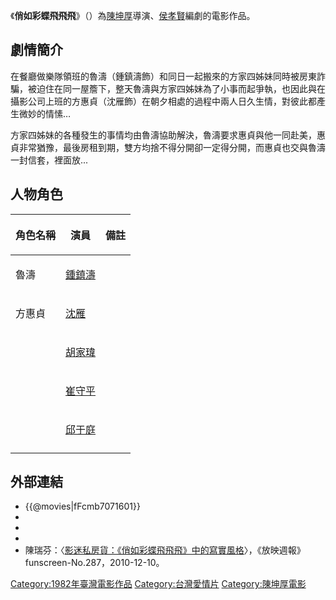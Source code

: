 {{Infobox Film
|  name               = 俏如彩蝶飛飛飛
|  original_name      = ''{{lang|en|Six Is Company}}''
|  image              = 
|  caption            = 
|  director           = [[陳坤厚|陳坤厚]] 
|  producer           = 劉登善
|  producer_2         = 陳汝霖
|  writer             = [[侯孝賢|侯孝賢]]
|  starring           = [[鍾鎮濤|鍾鎮濤]]<br>[[沈雁|沈雁]]<br>[[胡佳瑋|胡佳瑋]]<br>[[崔守平|崔守平]]<br>[[邱于庭|邱于庭]]
|  endtheme           = 〈俏如彩蝶飛飛飛〉／[[沈雁|沈雁]]
|  cinematography     = [[陳坤厚|陳坤厚]]<br>[[李恩莊|李恩莊]]
|  editing            = [[廖慶松|廖慶松]]
|  music              = 林燦清
|  production_company = 大眾電影華股份有限公司
|  distributor        = 彩虹有限公司
|  runtime            = 91 分鐘
|  released           = {{TWN}}：{{film date|1982}}
|  country            = {{TW}}
|  language           = 華語
|  imdb_id            = tt0084689
}}
《'''俏如彩蝶飛飛飛'''》（{{lang-en|''Six Is Company''}}）為[[陳坤厚|陳坤厚]]導演、[[侯孝賢|侯孝賢]]編劇的電影作品。

== 劇情簡介 ==

在餐廳做樂隊領班的魯濤（鍾鎮濤飾）和同日一起搬來的方家四姊妹同時被房東詐騙，被迫住在同一屋簷下，整天魯濤與方家四姊妹為了小事而起爭執，也因此與在攝影公司上班的方惠貞（沈雁飾）在朝夕相處的過程中兩人日久生情，對彼此都產生微妙的情愫…

方家四姊妹的各種發生的事情均由魯濤協助解決，魯濤要求惠貞與他一同赴美，惠貞非常猶豫，最後房租到期，雙方均捨不得分開卻一定得分開，而惠貞也交與魯濤一封信套，裡面放...

== 人物角色 ==

{| class="wikitable" 
|- 
! 角色名稱 || 演員 || 備註
|- 
| 魯濤 || [[鍾鎮濤|鍾鎮濤]] || 
|- 
| 方惠貞 || [[沈雁|沈雁]] || 
|- 
|  || [[胡家瑋_(童星)|胡家瑋]] || 
|- 
|  || [[崔守平|崔守平]] || 
|- 
|  || [[邱于庭|邱于庭]] || 
|- 
|}

== 外部連結 ==
*{{@movies|fFcmb7071601}}
*{{hkmdb title|11557}}
*{{douban}}
*{{imdb title|0084689}}
*陳瑞芬：〈[http://www.funscreen.com.tw/fan.asp?F_No=646 影迷私房貨：《俏如彩蝶飛飛飛》中的寫實風格]{{Wayback|url=http://www.funscreen.com.tw/fan.asp?F_No=646 |date=20150924020051 }}〉，《放映週報》 funscreen-No.287，2010-12-10。

{{Taiwanese film-stub}}

{{陳坤厚}}

[[Category:1982年臺灣電影作品|Category:1982年臺灣電影作品]]
[[Category:台灣愛情片|Category:台灣愛情片]]
[[Category:陳坤厚電影|Category:陳坤厚電影]]